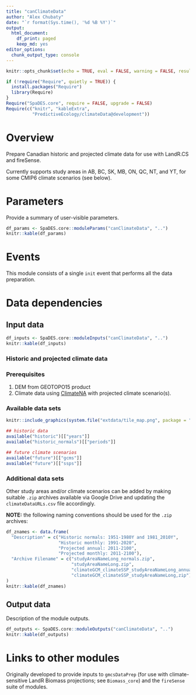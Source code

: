 ```yaml
---
title: "canClimateData"
author: "Alex Chubaty"
date: "`r format(Sys.time(), '%d %B %Y')`"
output:
  html_document:
    df_print: paged
    keep_md: yes
editor_options:
  chunk_output_type: console
---
```


```r
knitr::opts_chunk$set(echo = TRUE, eval = FALSE, warning = FALSE, results = "hold")

if (!require("Require", quietly = TRUE)) {
  install.packages("Require")
  library(Require)
}
Require("SpaDES.core", require = FALSE, upgrade = FALSE)
Require(c("knitr", "kableExtra",
          "PredictiveEcology/climateData@development"))
```

# Overview

Prepare Canadian historic and projected climate data for use with LandR.CS and fireSense.

Currently supports study areas in AB, BC, SK, MB, ON, QC, NT, and YT, for some CMIP6 climate scenarios (see below).

# Parameters

Provide a summary of user-visible parameters.

```r
df_params <- SpaDES.core::moduleParams("canClimateData", "..")
knitr::kable(df_params)
```

# Events

This module consists of a single `init` event that performs all the data preparation.

# Data dependencies

## Input data

```r
df_inputs <- SpaDES.core::moduleInputs("canClimateData", "..")
knitr::kable(df_inputs)
```

### Historic and projected climate data

### Prerequisites

1. DEM from GEOTOPO15 product
2. Climate data using [ClimateNA](https://climatena.ca) with projected climate scenario(s).

### Available data sets

```r
knitr::include_graphics(system.file("extdata/tile_map.png", package = "climateData"))
```

```r
## historic data
available("historic")[["years"]]
available("historic_normals")[["periods"]]

## future climate scenarios
available("future")[["gcms"]]
available("future")[["ssps"]]
```

### Additional data sets

Other study areas and/or climate scenarios can be added by making suitable `.zip` archives available via Google Drive and updating the `climateDataURLs.csv` file accordingly.

**NOTE:** the following naming conventions should be used for the `.zip` archives:

```r
df_znames <- data.frame(
  "Description" = c("Historic normals: 1951-1980Y and 1981_2010Y",
                    "Historic monthly: 1991-2020",
                    "Projected annual: 2011-2100",
                    "Projected monthly: 2011-2100"),
  "Archive Filename" = c("studyAreaNameLong_normals.zip",
                         "studyAreaNameLong.zip",
                         "climateGCM_climateSSP_studyAreaNameLong_annual,zip",
                         "climateGCM_climateSSP_studyAreaNameLong,zip")
)
knitr::kable(df_znames)
```

## Output data

Description of the module outputs.

```r
df_outputs <- SpaDES.core::moduleOutputs("canClimateData", "..")
knitr::kable(df_outputs)
```

# Links to other modules

Originally developed to provide inputs to `gmcsDataPrep` (for use with climate-sensitive LandR Biomass projections; see `Biomass_core`) and the `fireSense` suite of modules.
